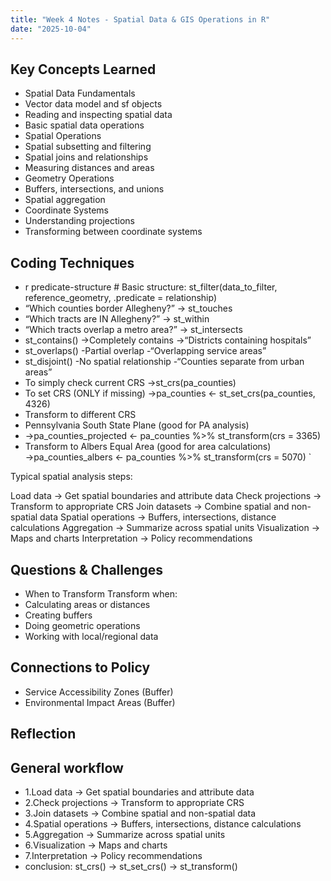 ```yaml
---
title: "Week 4 Notes - Spatial Data & GIS Operations in R"
date: "2025-10-04"
---
```


## Key Concepts Learned
- Spatial Data Fundamentals
- Vector data model and sf objects
- Reading and inspecting spatial data
- Basic spatial data operations
- Spatial Operations
- Spatial subsetting and filtering
- Spatial joins and relationships
- Measuring distances and areas
- Geometry Operations
- Buffers, intersections, and unions
- Spatial aggregation
- Coordinate Systems
- Understanding projections
- Transforming between coordinate systems

  
## Coding Techniques
- r predicate-structure # Basic structure: st_filter(data_to_filter, reference_geometry, .predicate = relationship)
- “Which counties border Allegheny?” → st_touches
- “Which tracts are IN Allegheny?” → st_within
- “Which tracts overlap a metro area?” → st_intersects
- st_contains()	→Completely contains	→“Districts containing hospitals”
- st_overlaps() -Partial overlap	-“Overlapping service areas”
- st_disjoint()	-No spatial relationship	-“Counties separate from urban areas”
- To simply check current CRS →st_crs(pa_counties)
- To set CRS (ONLY if missing) →pa_counties <- st_set_crs(pa_counties, 4326)
- Transform to different CRS
- Pennsylvania South State Plane (good for PA analysis)
- →pa_counties_projected <- pa_counties %>%   st_transform(crs = 3365)
- Transform to Albers Equal Area (good for area calculations) →pa_counties_albers <- pa_counties %>%   st_transform(crs = 5070) `


Typical spatial analysis steps:

Load data → Get spatial boundaries and attribute data
Check projections → Transform to appropriate CRS
Join datasets → Combine spatial and non-spatial data
Spatial operations → Buffers, intersections, distance calculations
Aggregation → Summarize across spatial units
Visualization → Maps and charts
Interpretation → Policy recommendations



## Questions & Challenges
- When to Transform
Transform when:
- Calculating areas or distances
- Creating buffers
- Doing geometric operations
- Working with local/regional data


## Connections to Policy
- Service Accessibility Zones (Buffer)
- Environmental Impact Areas (Buffer)


## Reflection


## General workflow
- 1.Load data → Get spatial boundaries and attribute data
- 2.Check projections → Transform to appropriate CRS
- 3.Join datasets → Combine spatial and non-spatial data
- 4.Spatial operations → Buffers, intersections, distance calculations
- 5.Aggregation → Summarize across spatial units
- 6.Visualization → Maps and charts
- 7.Interpretation → Policy recommendations
- conclusion: st_crs() → st_set_crs() → st_transform()

